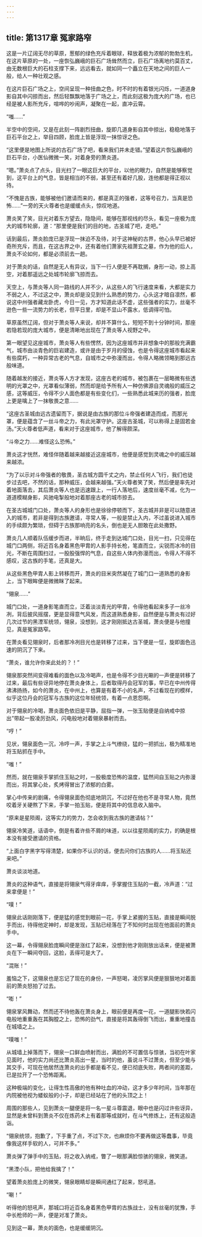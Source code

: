 ```yaml
---
---
---
```

title: 第1317章 冤家路窄
---



这是一片辽阔无尽的草原，葱郁的绿色充斥着眼球，释放着极为浓郁的勃勃生机，在这片草原的一处，一座恢弘巍峨的巨石广场耸然而立，巨石广场离地约莫百丈，由无数根巨大的石柱支撑下来，远远看去，就如同一个矗立在天地之间的巨人一般，给人一种壮观之感。

在这片巨石广场之上，空间呈现一种扭曲之色，时不时的有着银光闪烁，一道道身影自其中闪掠而出，然后轻飘飘地落于广场之上，而此刻这极为庞大的广场，也已经是被人影所充斥，喧哗的吵闹声，凝聚在一起，直冲云霄。

“嗤……”

半空中的空间，又是在此刻一阵剧烈扭曲，旋即几道身影自其中掠出，稳稳地落于巨石平台之上，举目四顾，脸庞上皆是浮现一抹惊讶之色。

“这里便是地图上所说的古石广场了吧，看来我们并未走错。”望着这片恢弘巍峨的巨石平台，小医仙微微一笑，对着身旁的萧炎道。

“嗯。”萧炎点了点头，目光扫了一眼这巨大的平台，以他的眼力，自然是能够察觉到，这平台上的气息，皆是相当的不弱，甚至还有着好几股，连他都是得正视以待。

“不愧是古族，能够被他们邀请而来的，都是真正的强者，这等号召力，当真是恐怖……”一旁的天火尊者也是缓缓点头，惊叹地道。

萧炎笑了笑，目光对着东方望去，隐隐间，能够在那视线的尽头，看见一座极为庞大的城市轮廓，道：“那里便是我们的目的地，古圣城了吧，走吧。”

话到最后，萧炎脸庞已是浮现一抹迫不及待，对于这神秘的古界，他心头早已被好奇所充斥，而且，在这古界之中，还有着他们萧家先祖萧玄之墓，作为他的后人，萧炎不论如何，都是必须前去一趟。

对于萧炎的话，自然是无人有异议，当下一行人便是不再耽搁，身形一动，掠上高空，对着那遥远之处城市轮廓飞掠而去。

天空上，与萧炎等人同一路线的人并不少，从这些人的飞行速度来看，大都是实力不弱之人，不过这之中，萧炎却是没见到什么熟悉的势力，心头这才暗自凛然，都说这中州强者藏龙卧虎，今日一见，方才知道此话不虚，这些强者的实力，丝毫不逊色一些一流势力的长老，但平日里，却是不显山不露水，低调得可怕。

草原虽然辽阔，但对于萧炎等人来说，却并不算什么，短短不到十分钟时间，那座若隐若现的庞大城市，便是清晰地出现在了萧炎等人视野之中。

第一眼望见这座城市，萧炎等人有些愣然，因为这座城市并非想象中的那般充满霸气，城市由淡青色的巨岩建造，或许是由于岁月的侵蚀，也是令得这座城市看起来有些腐朽，一种异常古老的气息，自城市之中弥漫而出，令得人略微领略到那远古般味道。

随着越发的接近，萧炎等人方才发现，这座古老的城市，被包裹在一层略微有些透明的光罩之中，光罩看似薄弱，然而却是给予所有人一种仿佛源自灵魂般的威压之感，这等威压，令得不少人面色都是有些变化们，一些熟悉此城来历的强者，脸庞上更是噙上了一抹敬畏之意……

“这座古圣城由远古遗留而下，据说是由古族的那位斗帝强者建造而成，而那光罩，便是蕴含了一丝斗帝之力，有此光罩守护。这座古圣城，可以称得上是固若金汤。”天火尊者低声道，看来对于这座城市，他了解得颇深。

“斗帝之力……难怪这么恐怖。”

萧炎这才恍然，难怪伴随着越来越接近这座城市，他便是感觉到灵魂之中的威压越来越浓。

“为了以示对斗帝强者的敬畏，圣古城方圆千丈之内，禁止任何人飞行，我们也徒步过去吧，不然的话，那种威压，会越来越强。”天火尊者笑了笑，然后便是率先对着地面落去，其后萧炎等人也是迅速跟上，一行人落地后，速度丝毫不减，化为一道道模糊身影，风驰电掣般地对着那座古老的城市掠去。

在圣古城城门口处，萧炎等人的身形也是徐徐停顿而下，圣古城并非是可以随意进入的城市，若非是得到古族邀请，寻常人等，一般是禁止入内，不过虽说进入城市的手续颇为繁琐，但碍于古族那响亮的名头，倒也是无人胆敢在此处撒野。

萧炎几人顺着队伍缓步而进，半晌后，终于走到达城门口处，目光一扫，只见得在城门口两侧，将近百名身着黑色甲胄的人影手持长枪，笔直而立，尖锐而冰冷的目光，不断在周围扫过，一股股强悍的气息，自这些人体内弥漫而出，令得人不得不感叹，这古族的手笔，还真是大。

从这些黑色甲胄人影上转移而开，萧炎的目米突然凝在了城门口一道熟悉的身影上，当下眼眸便是微微眯了起来。

“翎泉……”

城门口处，一道身影笔直而立，泛着淡淡青光的甲胄，令得他看起来多子一丝冷冽，背后披风摇摆，更是显得意气风发，而这道熟悉身影，自然便是与萧炎有过好几次过节的黑湮军统领，翎泉，没想到，这才刚刚抵达古圣城，萧炎便是与他撞见，真是冤家路窄。

在萧炎看见翎泉时，后者那冷冽目光也是转移了过来，当下便是一怔，旋即面色迅速的阴沉了下来。

“萧炎，谁允许你来此处的？！”

翎泉那突然间变得难看的面色以及冷喝声，也是令得不少目光唰的一声便是转移了过来，最后有些讶异地停在萧炎身体上，后者取得丹会冠军的事，早已在中州传得沸沸扬扬，如今的萧炎，在中州上，也算是有着不小的名声，不过看现在的模样，似乎这位丹会的冠军与古族的这位年轻统领，有着一点恩怨啊。

对于翎泉的冷喝，萧炎面色依旧是平静，屈指一弹，一张玉贴便是自纳戒中掠出”带起一股凌厉劲风，闪电般地对着翎泉暴射而去。

“哼！”

见状，翎泉面色一沉，冷哼一声，手掌之上斗气缭绕，猛的一把抓出，极为精准地将玉贴抓在手中。

“嗤！”

然而，就在翎泉手掌抓住玉贴之时，一股极度恐怖的温度，猛然间自玉贴之内弥漫而出，将其掌心处，炙烤得冒出了浓郁的白雾。

掌心中传来的剧痛，令得翎泉面色彻底地阴沉，不过好在他也不是寻常人物，竟然咬着牙关硬熬了下来，手掌一拍玉贴，便是将其中的信息收入脑中。

“原来是星陨阁，这等实力的势力，怎会收到我古族的邀请帖？”

翎泉冷笑道，话语中，倒是有着许些不屑的味道，以以往星陨阁的实力，的确是根本没有接受邀请的资格。

“上面白字黑字写得清楚，如果你不认识的话，便去问你们古族的人……将玉贴还来吧。”

萧炎谈淡地道。

萧炎的这种语气，直接是将翎泉气得牙痒痒，手掌握住玉贴的一截，冷声道：“过来拿便是！”

“噗！”

翎泉此话刚刚落下，便是猛的感觉到眼前一花，手掌上紧握的玉贴，直接是瞬间脱手而出，待得他定神时，却是发现，玉贴已经落在了不知何时出现在他面前的萧炎手中。

这一幕，令得翎泉脸庞瞬间便是涨红了起来，没想到他才刚刚放出话来，便是被萧炎在下一瞬间夺回，这脸，丢得可是大了。

“混账！”

羞恼之下，这翎泉也是忘记了现在的身份，一声怒喝，凌厉掌风便是狠狠地对着面前的萧炎怒拍了过去。

“嘭！”

翎泉掌风舞动，然而还不待他轰在萧炎身上，眼前便是再度一花，一道腿影快若闪电般地重重轰在其胸膛之上，恐怖的劲气，直接是将其轰得倒飞而出，重重地撞击在城墙之上。

“噗嗤！”

从城墙上掉落而下，翎泉一口鲜血喷射而出，满脸的不可置信与惊骇，当初在叶家见面时，他的实力尚还比萧炎高出一星，当时的他，虽说斗不过萧炎，但至少能与其交手，可现在他居然连萧炎的出手都是看不见，便已彻底失败，两者间的差距，已是拉开了一个恐怖距离。

这种极端的变化，让得生性高傲的他有种吐血的冲动，这才多少年时间，当年那在内院被他视为蝼蚁般的小子，却是已经站在了他的头顶之上！

周围的那些人，见到萧炎一腿便是将一名一星斗尊震退，眼中也是闪过许些讶异，显然是未曾料到萧炎不仅在炼药术上有着那等成就时，在斗气修炼上，还有这般造诣。

“翎泉统领，抱歉了，下手重了点，不过下次，也麻烦你不要再做这等蠢事，毕竟像我这样手软的人，可并不多。”

萧炎弹了弹手中的玉贴，将之收入纳戒，瞥了一眼那满脸惊骇的翎泉，微笑道。

“黑湮小队，把他给我擒了！”

望着萧炎脸庞上的微笑，翎泉眼睛却是瞬间通红了起来，怒吼道。

“唰！”

听得他的怒吼声，那城口将近百名身着黑色甲胄的古族战士，没有丝毫的犹豫，手中长枪师的一声，便是对准了萧炎。

见到这一幕，萧炎的面色，也是缓缓阴沉。
